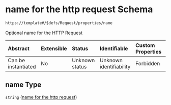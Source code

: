 # name for the http request Schema

```txt
https://template#/$defs/Request/properties/name
```

Optional name for the HTTP Request

| Abstract            | Extensible | Status         | Identifiable            | Custom Properties | Additional Properties | Access Restrictions | Defined In                                                                             |
| :------------------ | :--------- | :------------- | :---------------------- | :---------------- | :-------------------- | :------------------ | :------------------------------------------------------------------------------------- |
| Can be instantiated | No         | Unknown status | Unknown identifiability | Forbidden         | Allowed               | none                | [nuclei-schema.schema.json\*](../out/nuclei-schema.schema.json "open original schema") |

## name Type

`string` ([name for the http request](nuclei-schema-defs-request-properties-name-for-the-http-request))
